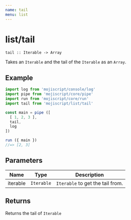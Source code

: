 ```yaml
---
name: tail
menu: list
---
```


# list/tail

`tail :: Iterable -> Array`

Takes an `Iterable` and the tail of the `Iterable` as an `Array`.

## Example

```javascript
import log from 'mojiscript/console/log'
import pipe from 'mojiscript/core/pipe'
import run from 'mojiscript/core/run'
import tail from 'mojiscript/list/tail'

const main = pipe ([
  [ 1, 2, 3 ],
  tail,
  log
])

run ({ main })
//=> [2, 3]
```

## Parameters

| Name | Type | Description |
| ---- | ---- | ----------- |
| iterable | `Iterable`  | `Iterable` to get the tail from. |

## Returns

Returns the tail of `Iterable`
